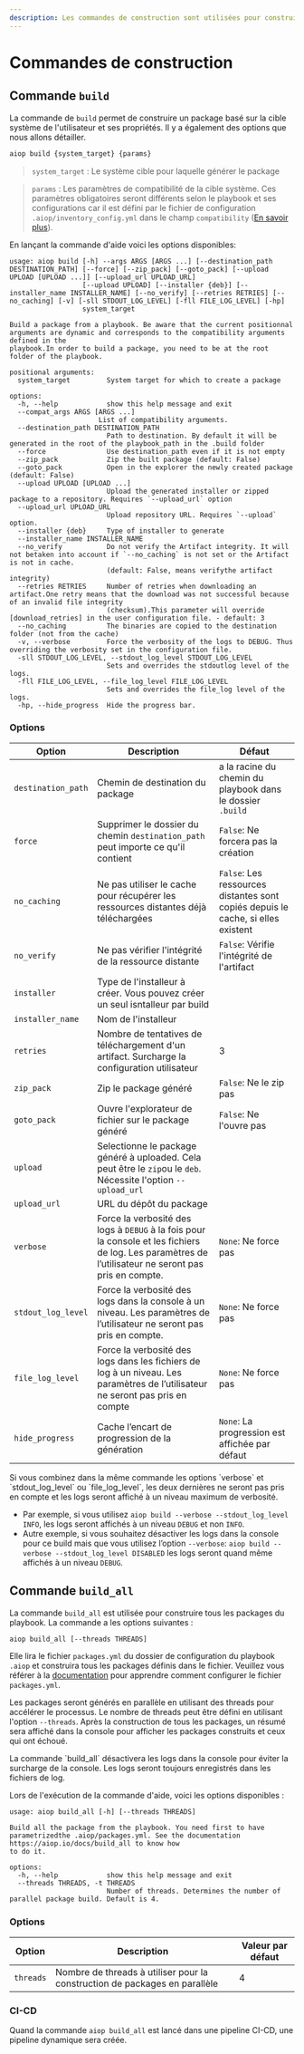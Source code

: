```yaml
---
description: Les commandes de construction sont utilisées pour construire des packages en fonction de la cible système et des propriétés de l'utilisateur.
---
```


# Commandes de construction

## Commande `build`

La commande de `build` permet de construire un package basé sur la cible système de l'utilisateur et ses propriétés. Il y a également des options que nous allons détailler.

```bash
aiop build {system_target} {params}
```
> `system_target` : Le système cible pour laquelle générer le package

> `params` : Les paramètres de compatibilité de la cible système. Ces paramètres obligatoires seront différents selon le playbook et ses configurations car il est défini par le fichier de configuration `.aiop/inventory_config.yml` dans le champ `compatibility` ([En savoir plus](/docs/configurations/inventory)).

En lançant la commande d'aide voici les options disponibles:

```ansi
usage: aiop build [-h] --args ARGS [ARGS ...] [--destination_path DESTINATION_PATH] [--force] [--zip_pack] [--goto_pack] [--upload UPLOAD [UPLOAD ...]] [--upload_url UPLOAD_URL]
                  [--upload UPLOAD] [--installer {deb}] [--installer_name INSTALLER_NAME] [--no_verify] [--retries RETRIES] [--no_caching] [-v] [-sll STDOUT_LOG_LEVEL] [-fll FILE_LOG_LEVEL] [-hp]
                  system_target

Build a package from a playbook. Be aware that the current positionnal arguments are dynamic and corresponds to the compatibility arguments defined in the
playbook.In order to build a package, you need to be at the root folder of the playbook.

positional arguments:
  system_target         System target for which to create a package

options:
  -h, --help            show this help message and exit
  --compat_args ARGS [ARGS ...]
                      List of compatibility arguments.
  --destination_path DESTINATION_PATH
                        Path to destination. By default it will be generated in the root of the playbook_path in the .build folder
  --force               Use destination_path even if it is not empty
  --zip_pack            Zip the built package (default: False)
  --goto_pack           Open in the explorer the newly created package (default: False)
  --upload UPLOAD [UPLOAD ...]
                        Upload the generated installer or zipped package to a repository. Requires `--upload_url` option
  --upload_url UPLOAD_URL
                        Upload repository URL. Requires `--upload` option.
  --installer {deb}     Type of installer to generate
  --installer_name INSTALLER_NAME
  --no_verify           Do not verify the Artifact integrity. It will not betaken into account if `--no_caching` is not set or the Artifact is not in cache.
                        (default: False, means verifythe artifact integrity)
  --retries RETRIES     Number of retries when downloading an artifact.One retry means that the download was not successful because of an invalid file integrity
                        (checksum).This parameter will override [download_retries] in the user configuration file. - default: 3
  --no_caching          The binaries are copied to the destination folder (not from the cache)
  -v, --verbose         Force the verbosity of the logs to DEBUG. Thus overriding the verbosity set in the configuration file.
  -sll STDOUT_LOG_LEVEL, --stdout_log_level STDOUT_LOG_LEVEL
                        Sets and overrides the stdoutlog level of the logs.
  -fll FILE_LOG_LEVEL, --file_log_level FILE_LOG_LEVEL
                        Sets and overrides the file_log level of the logs.
  -hp, --hide_progress  Hide the progress bar.
```

### Options

| Option | Description | Défaut |
| --- | --- | --- |
| `destination_path` | Chemin de destination du package | a la racine du chemin du playbook dans le dossier `.build` |
| `force` | Supprimer le dossier du chemin `destination_path` peut importe ce qu'il contient | `False`: Ne forcera pas la création |
| `no_caching` | Ne pas utiliser le cache pour récupérer les ressources distantes déjà téléchargées | `False`: Les ressources distantes sont copiés depuis le cache, si elles existent |
| `no_verify` | Ne pas vérifier l'intégrité de la ressource distante| `False`: Vérifie l'intégrité de l'artifact |
| `installer` | Type de l'installeur à créer. Vous pouvez créer un seul isntalleur par build | |
| `installer_name` | Nom de l'installeur | |
| `retries` | Nombre de tentatives de téléchargement d'un artifact. Surcharge la configuration utilisateur | 3 |
| `zip_pack` | Zip le package généré | `False`: Ne le zip pas |
| `goto_pack` | Ouvre l'explorateur de fichier sur le package généré | `False`: Ne l'ouvre pas |
| `upload` | Selectionne le package généré à uploaded. Cela peut être le `zip`ou le `deb`. Nécessite l'option `--upload_url` | |
| `upload_url` | URL du dépôt du package | |
| `verbose` | Force la verbosité des logs à `DEBUG` à la fois pour la console et les fichiers de log. Les paramètres de l’utilisateur ne seront pas pris en compte. | `None`: Ne force pas |
| `stdout_log_level` | Force la verbosité des logs dans la console à un niveau. Les paramètres de l’utilisateur ne seront pas pris en compte. | `None`: Ne force pas |
| `file_log_level` | Force la verbosité des logs dans les fichiers de log à un niveau. Les paramètres de l’utilisateur ne seront pas pris en compte | `None`: Ne force pas |
| `hide_progress` | Cache l’encart de progression de la génération | `None`: La progression est affichée par défaut |

<Callout type="info" emoji="ℹ️">
  Si vous combinez dans la même commande les options `verbose` et `stdout_log_level` ou `file_log_level`, les deux dernières ne seront pas pris en compte et les logs seront affiché à un niveau maximum de verbosité.

  - Par exemple, si vous utilisez `aiop build --verbose --stdout_log_level INFO`, les logs seront affichés à un niveau `DEBUG` et non `INFO`.
  - Autre exemple, si vous souhaitez désactiver les logs dans la console pour ce build mais que vous utilisez l’option `--verbose`: `aiop build --verbose --stdout_log_level DISABLED` les logs seront quand même affichés à un niveau `DEBUG`.
</Callout>

## Commande `build_all`

La commande `build_all` est utilisée pour construire tous les packages du playbook. La commande a les options suivantes :

```bash
aiop build_all [--threads THREADS]
```

Elle lira le fichier `packages.yml` du dossier de configuration du playbook `.aiop` et construira tous les packages définis dans le fichier. Veuillez vous référer à la [documentation](/docs/configurations/packages) pour apprendre comment configurer le fichier `packages.yml`.

Les packages seront générés en parallèle en utilisant des threads pour accélérer le processus. Le nombre de threads peut être défini en utilisant l'option `--threads`. Après la construction de tous les packages, un résumé sera affiché dans la console pour afficher les packages construits et ceux qui ont échoué.


<Callout type="info" emoji="ℹ️">
  La commande `build_all` désactivera les logs dans la console pour éviter la surcharge de la console. Les logs seront toujours enregistrés dans les fichiers de log.
</Callout>


Lors de l'exécution de la commande d'aide, voici les options disponibles :

```ansi
usage: aiop build_all [-h] [--threads THREADS]

Build all the package from the playbook. You need first to have parametrizedthe .aiop/packages.yml. See the documentation https://aiop.io/docs/build_all to know how
to do it.

options:
  -h, --help            show this help message and exit
  --threads THREADS, -t THREADS
                        Number of threads. Determines the number of parallel package build. Default is 4.
```

### Options

| Option | Description | Valeur par défaut |
| --- | --- | --- |
| `threads` | Nombre de threads à utiliser pour la construction de packages en parallèle | 4 |

### CI-CD

Quand la commande `aiop build_all` est lancé dans une pipeline CI-CD, une pipeline dynamique sera créée.
